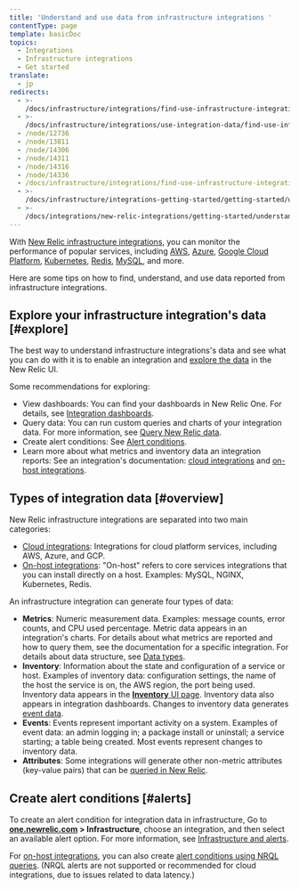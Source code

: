 ```yaml
---
title: 'Understand and use data from infrastructure integrations '
contentType: page
template: basicDoc
topics:
  - Integrations
  - Infrastructure integrations
  - Get started
translate:
  - jp
redirects:
  - >-
    /docs/infrastructure/integrations/find-use-infrastructure-integration-data-new-relic-products
  - >-
    /docs/infrastructure/integrations/use-integration-data/find-use-infrastructure-integration-data-new-relic-products
  - /node/12736
  - /node/13811
  - /node/14306
  - /node/14311
  - /node/14316
  - /node/14336
  - /docs/infrastructure/integrations/find-use-infrastructure-integration-data
  - >-
    /docs/infrastructure/integrations-getting-started/getting-started/understand-integration-data-data-types
  - >-
    /docs/integrations/new-relic-integrations/getting-started/understand-use-data-infrastructure-integrations
---
```


With [New Relic infrastructure integrations](/docs/infrastructure/integrations), you can monitor the performance of popular services, including [AWS](/docs/infrastructure/amazon-integrations/aws-integrations-list), [Azure](/docs/infrastructure/microsoft-azure-integrations/azure-integrations-list), [Google Cloud Platform](/docs/integrations/google-cloud-platform-integrations/getting-started/introduction-google-cloud-platform-integrations), [Kubernetes](/docs/integrations/kubernetes-integration/installation/kubernetes-installation-configuration), [Redis](/docs/integrations/host-integrations/host-integrations-list/redis-monitoring-integration), [MySQL](/docs/infrastructure/host-integrations/host-integrations-list/mysql-monitoring-integration-new-relic-infrastructure), and more.

Here are some tips on how to find, understand, and use data reported from infrastructure integrations.

## Explore your infrastructure integration's data [#explore]

The best way to understand infrastructure integrations's data and see what you can do with it is to enable an integration and [explore the data](/docs/query-your-data/explore-query-data/data-explorer/introduction-data-explorer) in the New Relic UI.

Some recommendations for exploring:

* View dashboards: You can find your dashboards in New Relic One. For details, see [Integration dashboards](/docs/integrations/new-relic-integrations/getting-started/infrastructure-integration-dashboards-charts).
* Query data: You can run custom queries and charts of your integration data. For more information, see [Query New Relic data](/docs/using-new-relic/data/understand-data/query-new-relic-data).
* Create alert conditions: See [Alert conditions](#alerts).
* Learn more about what metrics and inventory data an integration reports: See an integration's documentation: [cloud integrations](/docs/integrations/new-relic-integrations/getting-started/introduction-infrastructure-integrations#cloud) and [on-host integrations](/docs/integrations/new-relic-integrations/getting-started/introduction-infrastructure-integrations).

## Types of integration data [#overview]

New Relic infrastructure integrations are separated into two main categories:

* [Cloud integrations](/docs/integrations/new-relic-integrations/getting-started/introduction-infrastructure-integrations#cloud): Integrations for cloud platform services, including AWS, Azure, and GCP.
* [On-host integrations](/docs/integrations/new-relic-integrations/getting-started/introduction-infrastructure-integrations#on-host): "On-host" refers to core services integrations that you can install directly on a host. Examples: MySQL, NGINX, Kubernetes, Redis.

An infrastructure integration can generate four types of data:

* **Metrics**: Numeric measurement data. Examples: message counts, error counts, and CPU used percentage. Metric data appears in an integration's charts. For details about what metrics are reported and how to query them, see the documentation for a specific integration. For details about data structure, see [Data types](/docs/using-new-relic/data/understand-data/new-relic-data-types#metric-event-attributes).
* **Inventory**: Information about the state and configuration of a service or host. Examples of inventory data: configuration settings, the name of the host the service is on, the AWS region, the port being used. Inventory data appears in the [**Inventory** UI page](/docs/infrastructure/infrastructure-ui-pages/infra-ui-pages/infrastructure-inventory-page-search-your-entire-infrastructure). Inventory data also appears in integration dashboards. Changes to inventory data generates [event data](#event-data).
* **Events**: Events represent important activity on a system. Examples of event data: an admin logging in; a package install or uninstall; a service starting; a table being created. Most events represent changes to inventory data.
* **Attributes**: Some integrations will generate other non-metric attributes (key-value pairs) that can be [queried in New Relic](/docs/using-new-relic/data/understand-data/query-new-relic-data).

## Create alert conditions [#alerts]

To create an alert condition for integration data in infrastructure, Go to **[one.newrelic.com](http://one.newrelic.com) > Infrastructure**, choose an integration, and then select an available alert option. For more information, see [Infrastructure and alerts](/docs/infrastructure/new-relic-infrastructure/infrastructure-alert-conditions/infrastructure-alerts-add-edit-or-view-host-alert-information).

For [on-host integrations](/docs/integrations/host-integrations/host-integrations-list), you can also create [alert conditions using NRQL queries](/docs/alerts/new-relic-alerts/defining-conditions/create-alert-conditions-nrql-queries). (NRQL alerts are not supported or recommended for cloud integrations, due to issues related to data latency.)
